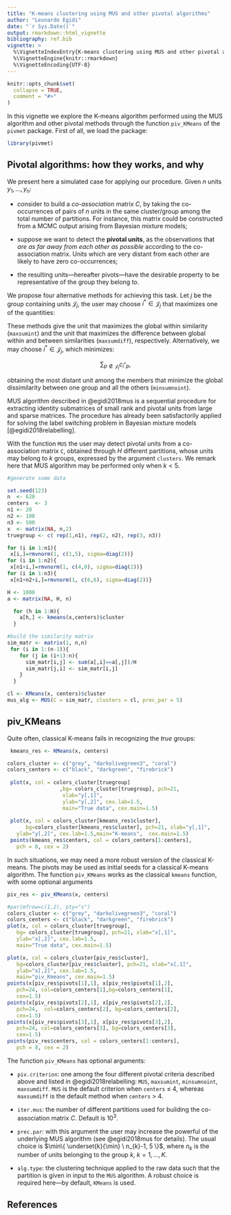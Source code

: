 ---
title: "K-means clustering using MUS and other pivotal algorithms"
author: "Leonardo Egidi"
date: "`r Sys.Date()`"
output: rmarkdown::html_vignette
bibliography: ref.bib
vignette: >
  %\VignetteIndexEntry{K-means clustering using MUS and other pivotal algorithms}
  %\VignetteEngine{knitr::rmarkdown}
  %\VignetteEncoding{UTF-8}
---

```{r setup, include = FALSE}
knitr::opts_chunk$set(
  collapse = TRUE,
  comment = "#>"
)
```

In this vignette we explore the K-means algorithm performed using the MUS algorithm and other pivotal methods through the function `piv_KMeans` of the `pivmet` package. First of all, we load the package:

```{r load, warning =FALSE, message=FALSE}
library(pivmet)
```



## Pivotal algorithms: how they works, and why

 We present here a simulated case for applying our procedure. Given $n$ units $y_1,\ldots,y_n$:

- consider to build a *co-association* matrix $C$, by taking the co-occurrences of pairs of $n$ units in
the same cluster/group among the total number of partitions. For instance, this matrix could be constructed from a MCMC output arising from Bayesian mixture models;

- suppose we want to detect the **pivotal units**, as the observations that *are as far away from each
other as possible* according to the co-association matrix. Units which are very distant from each other are likely to have
zero co-occurrences;

- the resulting units---hereafter pivots---have the desirable property to be representative of the group they belong to.

We propose four alternative methods for achieving this task. Let $j$ be the group containing units $\mathcal J_j$, the user may choose ${i^*}\in\mathcal J_j$ that maximizes one of the quantities:

\begin{align*}
& \sum_{p\in\mathcal J_j} c_{{i^*}p}  \\
& \sum_{p\in\mathcal J_j} c_{{i^*}p} - \sum_{j\not\in\mathcal J_j} c_{{i^*}p}.
\end{align*}

These methods give the unit that maximizes the global within similarity (`maxsumint`) and the unit that maximizes the difference between global within and between similarities (`maxsumdiff`), respectively. Alternatively, we may choose $i^{*} \in\mathcal J_j$, which minimizes:

$$\sum_{p\not\in\mathcal J_j} c_{i^{*}p},$$

obtaining the most distant unit among the members that minimize the global dissimilarity between one group and all the others (`minsumnoint`).


MUS algorithm described in @egidi2018mus is a sequential procedure for extracting identity submatrices of small rank and pivotal units from large and sparse matrices. The procedure has already
been satisfactorily applied for solving the label switching problem in Bayesian mixture
models [@egidi2018relabelling].

With the function `MUS` the user may detect pivotal units from a co-association matrix `C`, obtained through $H$ different partitions, whose units may belong to $k$ groups, expressed by the argument `clusters`. We remark here that MUS algorithm may be performed only when $k <5$.

```{r mus, echo =TRUE, eval = TRUE, message = FALSE, warning = FALSE}
#generate some data

set.seed(123)
n  <- 620
centers  <- 3
n1 <- 20
n2 <- 100
n3 <- 500
x  <- matrix(NA, n,2)
truegroup <- c( rep(1,n1), rep(2, n2), rep(3, n3))

for (i in 1:n1){
 x[i,]=rmvnorm(1, c(1,5), sigma=diag(2))}
for (i in 1:n2){
 x[n1+i,]=rmvnorm(1, c(4,0), sigma=diag(2))}
for (i in 1:n3){
 x[n1+n2+i,]=rmvnorm(1, c(6,6), sigma=diag(2))}

H <- 1000
a <- matrix(NA, H, n)

  for (h in 1:H){
    a[h,] <- kmeans(x,centers)$cluster
  }

#build the similarity matrix
sim_matr <- matrix(1, n,n)
 for (i in 1:(n-1)){
    for (j in (i+1):n){
      sim_matr[i,j] <- sum(a[,i]==a[,j])/H
      sim_matr[j,i] <- sim_matr[i,j]
    }
  }

cl <- KMeans(x, centers)$cluster
mus_alg <- MUS(C = sim_matr, clusters = cl, prec_par = 5)


```



## piv_KMeans

Quite often, classical K-means fails in recognizing the *true* groups:

```{r kmeans, echo =FALSE, fig.show='hold', eval = TRUE, message = FALSE, warning = FALSE}
 kmeans_res <- KMeans(x, centers)
```



```{r kmeans_plots, echo =FALSE, fig.show='hold', eval = TRUE, message = FALSE, warning = FALSE}

colors_cluster <- c("grey", "darkolivegreen3", "coral")
colors_centers <- c("black", "darkgreen", "firebrick")
 
 plot(x, col = colors_cluster[truegroup]
                 ,bg= colors_cluster[truegroup], pch=21,
                  xlab="y[,1]",
                  ylab="y[,2]", cex.lab=1.5,
                  main="True data", cex.main=1.5)
 
 plot(x, col = colors_cluster[kmeans_res$cluster], 
      bg=colors_cluster[kmeans_res$cluster], pch=21, xlab="y[,1]",
   ylab="y[,2]", cex.lab=1.5,main="K-means",  cex.main=1.5)
 points(kmeans_res$centers, col = colors_centers[1:centers], 
   pch = 8, cex = 2)

```


In such situations, we may need a more robust version of the classical K-means. The pivots may be used as initial seeds for a classical K-means algorithm. The function `piv_KMeans` works as the classical `kmeans` function, with some optional arguments

```{r musk, fig.show='hold'}
piv_res <- piv_KMeans(x, centers)
```

```{r musk_plots, echo=FALSE, fig.show='hold'}
#par(mfrow=c(1,2), pty="s")
colors_cluster <- c("grey", "darkolivegreen3", "coral")
colors_centers <- c("black", "darkgreen", "firebrick")
plot(x, col = colors_cluster[truegroup],
   bg= colors_cluster[truegroup], pch=21, xlab="x[,1]",
   ylab="x[,2]", cex.lab=1.5,
   main="True data", cex.main=1.5)

plot(x, col = colors_cluster[piv_res$cluster],
   bg=colors_cluster[piv_res$cluster], pch=21, xlab="x[,1]",
   ylab="x[,2]", cex.lab=1.5,
   main="piv_Kmeans", cex.main=1.5)
points(x[piv_res$pivots[1],1], x[piv_res$pivots[1],2],
   pch=24, col=colors_centers[1],bg=colors_centers[1],
   cex=1.5)
points(x[piv_res$pivots[2],1], x[piv_res$pivots[2],2],
   pch=24,  col=colors_centers[2], bg=colors_centers[2],
   cex=1.5)
points(x[piv_res$pivots[3],1], x[piv_res$pivots[3],2],
   pch=24, col=colors_centers[3], bg=colors_centers[3],
   cex=1.5)
points(piv_res$centers, col = colors_centers[1:centers],
   pch = 8, cex = 2)

```



The function `piv_KMeans` has optional arguments:

- `piv.criterion`: one among the four different pivotal criteria described above and listed in @egidi2018relabelling: `MUS`, `maxsumint`, `minsumnoint`, `maxsumdiff`. `MUS` is the default criterion when `centers` $\le$ 4, whereas `maxsumdiff` is the default method when `centers` > 4.

- `iter.mus`: the number of different partitions used for building the co-association matrix $C$. Default is $10^3$.

- `prec.par`: with this argument the user may increase the powerful of the underlying MUS algorithm (see @egidi2018mus for details). The usual choice is $\min\{ \underset{k}{\min} \ n_{k}-1, 5   \}$, where $n_k$ is the number of units belonging to the group $k, \ k=1,\ldots,K$.

- `alg.type`: the clustering technique applied to the raw data such that the partition is given in input to the `MUS` algorithm. A robust choice is required here---by default, `KMeans` is used.



## References

